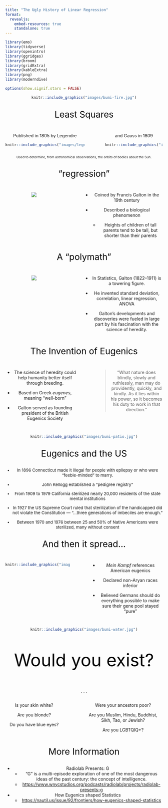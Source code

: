 ```yaml
---
title: "The Ugly History of Linear Regression"
format: 
  revealjs:
    embed-resources: true
    standalone: true
---
```


```r
library(emo)
library(tidyverse)
library(openintro)
library(ggridges)
library(broom)
library(gridExtra)
library(kableExtra)
library(png)
library(moderndive)

options(show.signif.stars = FALSE)
```

<center>

```r
knitr::include_graphics("images/bumi-fire.jpg")
```

##

::: {style="font-size: 2em; color: #000000;"}
Least Squares
:::

::: columns
::: {.column width="55%"}
 Published in 1805 by Legendre

```r
knitr::include_graphics("images/legendre.jpg")
```

:::

::: {.column width="5%"}
:::

::: {.column width="40%"}
and Gauss in 1809

```r
knitr::include_graphics("images/gauss.jpg")
```
:::
:::

::: {style="font-size: 0.75em;"}
Used to determine, from astronomical observations, the orbits of bodies about the Sun.
:::

##

::: {style="font-size: 2em; color: #000000;"}
"regression"
:::

::: columns
::: {.column width="40%"}
![](images/galton.png)
:::

::: {.column width="5%"}
:::

::: {.column width="55%"}
- Coined by Francis Galton in the 19th century

-   Described a biological phenomenon
    -   Heights of children of tall parents tend to be tall, but shorter than their parents

:::
:::

<!-- A phenomenon also known as regression toward the mean. -->

##

::: {style="font-size: 2em; color: #000000;"}
A "polymath"
:::

::: columns
::: {.column width="40%"}
![](images/correlation.jpg)
:::

::: {.column width="5%"}
:::

::: {.column width="55%"}
- In Statistics, Galton (1822--1911) is a towering figure.

-   He invented standard deviation, correlation, linear regression, ANOVA

-   Galton's developments and discoveries were fueled in large part by his fascination with the science of heredity. 
:::
:::

<!-- Galton was wrestling with the unanswered question of how different traits stayed stable in a population over generations, building on the work of his cousin Charles Darwin, who had published On the Origin of Species in 1859. -->

##

::: {style="font-size: 2em; color: #000000;"}
The Invention of Eugenics
:::

::: columns
::: {.column width="50%"}
- The science of heredity could help humanity better itself through breeding.

-   Based on Greek *eugenes*, meaning "well-born"

-   Galton served as founding president of the British Eugenics Society 
:::

::: {.column width="5%"}
:::

::: {.column width="45%"}
> "What nature does blindly, slowly and ruthlessly, man may do providently, quickly, and kindly. As it lies within his power, so it becomes his duty to work in that direction."
:::
:::

##

<center>

```r
knitr::include_graphics("images/bumi-patio.jpg")
```

##

::: {style="font-size: 2em; color: #000000;"}
Eugenics and the US
:::

::: incremental
::: {style="font-size: 0.95em;"}
-   In 1896 Connecticut made it illegal for people with epilepsy or who were "feeble-minded" to marry.

-   John Kellogg established a "pedigree registry"

-   From 1909 to 1979 California sterilized nearly 20,000 residents of the state mental institutions

-   In 1927 the US Supreme Court ruled that sterilization of the handicapped did not violate the Constitution --- "...three generations of imbeciles are enough."

-   Between 1970 and 1976 between 25 and 50% of Native Americans were sterilized, many without consent
:::
:::

##

::: {style="font-size: 2em; color: #000000;"}
And then it spread...
:::

::: columns
::: {.column width="45%"}
```r
knitr::include_graphics("images/hitler.jpg")
```
:::

::: {.column width="5%"}
:::

::: {.column width="50%"}
- *Mein Kampf* references American eugenics

-   Declared non-Aryan races inferior

-   Believed Germans should do everything possible to make sure their gene pool stayed "pure"
:::
:::

##

<center>

```r
knitr::include_graphics("images/bumi-water.jpg")
```

##

::: {style="font-size: 4em; color: #000000;"}
Would you exist?
:::

. . .

::: columns
::: {.column width="40%"}
Is your skin white?

Are you blonde?

Do you have blue eyes?
:::

::: {.column width="5%"}
:::

::: {.column width="55%"}
Were your ancestors poor?

Are you Muslim, Hindu, Buddhist, Sikh, Tao, or Jewish?

Are you LGBTQIQ+?
:::
:::

##

::: {style="font-size: 2em; color: #000000;"}
More Information
:::

-   Radiolab Presents: G
    -   "G" is a multi-episode exploration of one of the most dangerous ideas of the past century: the concept of intelligence.
    -   <https://www.wnycstudios.org/podcasts/radiolab/projects/radiolab-presents-g>
-   How Eugenics shaped Statistics
    -   <https://nautil.us/issue/92/frontiers/how-eugenics-shaped-statistics>
